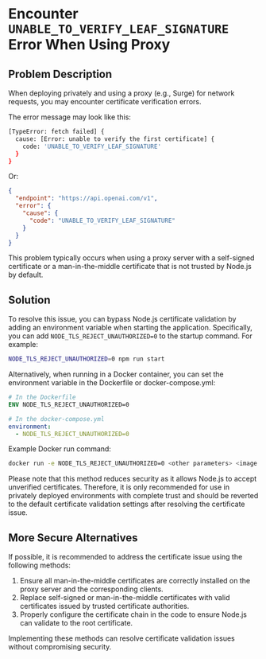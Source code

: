 # Encounter `UNABLE_TO_VERIFY_LEAF_SIGNATURE` Error When Using Proxy

## Problem Description

When deploying privately and using a proxy (e.g., Surge) for network requests, you may encounter certificate verification errors.

The error message may look like this:

```bash
[TypeError: fetch failed] {
  cause: [Error: unable to verify the first certificate] {
    code: 'UNABLE_TO_VERIFY_LEAF_SIGNATURE'
  }
}
```

Or:

```json
{
  "endpoint": "https://api.openai.com/v1",
  "error": {
    "cause": {
      "code": "UNABLE_TO_VERIFY_LEAF_SIGNATURE"
    }
  }
}
```

This problem typically occurs when using a proxy server with a self-signed certificate or a man-in-the-middle certificate that is not trusted by Node.js by default.

## Solution

To resolve this issue, you can bypass Node.js certificate validation by adding an environment variable when starting the application. Specifically, you can add `NODE_TLS_REJECT_UNAUTHORIZED=0` to the startup command. For example:

```bash
NODE_TLS_REJECT_UNAUTHORIZED=0 npm run start
```

Alternatively, when running in a Docker container, you can set the environment variable in the Dockerfile or docker-compose.yml:

```dockerfile
# In the Dockerfile
ENV NODE_TLS_REJECT_UNAUTHORIZED=0
```

```yaml
# In the docker-compose.yml
environment:
  - NODE_TLS_REJECT_UNAUTHORIZED=0
```

Example Docker run command:

```bash
docker run -e NODE_TLS_REJECT_UNAUTHORIZED=0 <other parameters> <image name>
```

Please note that this method reduces security as it allows Node.js to accept unverified certificates. Therefore, it is only recommended for use in privately deployed environments with complete trust and should be reverted to the default certificate validation settings after resolving the certificate issue.

## More Secure Alternatives

If possible, it is recommended to address the certificate issue using the following methods:

1. Ensure all man-in-the-middle certificates are correctly installed on the proxy server and the corresponding clients.
2. Replace self-signed or man-in-the-middle certificates with valid certificates issued by trusted certificate authorities.
3. Properly configure the certificate chain in the code to ensure Node.js can validate to the root certificate.

Implementing these methods can resolve certificate validation issues without compromising security.

